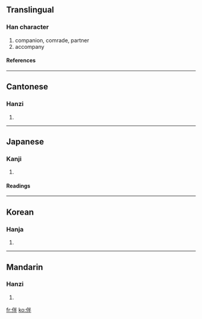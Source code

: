 ==Translingual==
===Han character===
{{Han char|rad=人|as=05|sn=7|four=2925<sub>0</sub>|canj=人火手 (OFQ)}}
# companion, comrade, partner
# accompany
====References====
{{Han ref|kx=0096.230|dkj=00475|dj=0205.090|hdz=10139.010|uh=4F34|ud=20276|bh=A6F1|bd=42737}}
----
==Cantonese==
===Hanzi===
{{yue-hanzi|jyut=|y=bun6, pun5}}
# {{defn|Cantonese}}
----
==Japanese==
===Kanji===
{{ja-kanji|grade=c|rs=人05}}
# {{defn|Japanese}}
====Readings====
{{ja-readings|on=[[はん]] (han), [[ばん]] (ban)|kun=[[ともなう]] (tomonau), [[とも]] (tomo)}}
----
==Korean==
===Hanja===
{{ko-hanja|hangeul=반|rv=ban|mr=pan}}
# {{defn|Korean}}
----
==Mandarin==
===Hanzi===
{{cmn-hanzi|pin=[[bàn]] (ban4)|wg=pan<sup>4</sup>}}
# {{defn|Mandarin}}

[[fr:伴]]
[[ko:伴]]